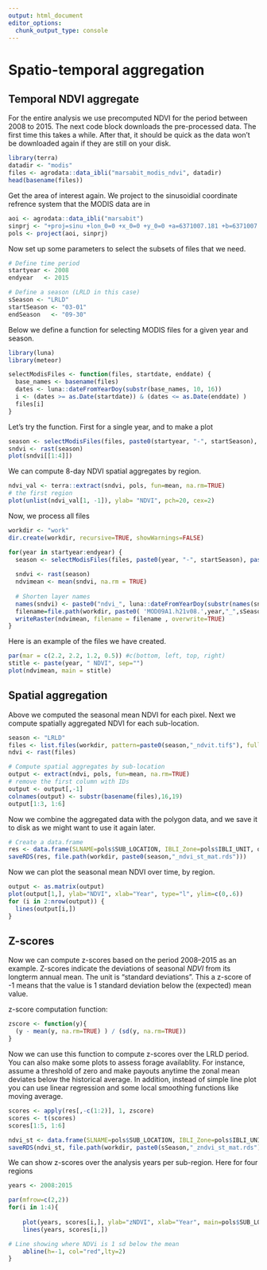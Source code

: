 ```yaml
---
output: html_document
editor_options: 
  chunk_output_type: console
---
```

# Spatio-temporal aggregation

## Temporal NDVI aggregate
 
For the entire analysis we use precomputed NDVI for the period between 2008 to 2015. The next code block downloads the pre-processed data. The first time this takes a while. After that, it should be quick as the data won't be downloaded again if they are still on your disk.

```r
library(terra)
datadir <- "modis"
files <- agrodata::data_ibli("marsabit_modis_ndvi", datadir)
head(basename(files))
```

Get the area of interest again. We project to the sinusoidial coordinate refrence system that the MODIS data are in 

```r
aoi <- agrodata::data_ibli("marsabit")
sinprj <- "+proj=sinu +lon_0=0 +x_0=0 +y_0=0 +a=6371007.181 +b=6371007.181 +units=m +no_defs "
pols <- project(aoi, sinprj)
```

Now set up some parameters to select the subsets of files that we need.

```r
# Define time period
startyear <- 2008
endyear   <- 2015

# Define a season (LRLD in this case)
sSeason <- "LRLD"
startSeason <- "03-01"
endSeason   <- "09-30"
```

Below we define a function for selecting MODIS files for a given year and season.

```r
library(luna)
library(meteor)

selectModisFiles <- function(files, startdate, enddate) {
  base_names <- basename(files)
  dates <- luna::dateFromYearDoy(substr(base_names, 10, 16)) 
  i <- (dates >= as.Date(startdate)) & (dates <= as.Date(enddate) )
  files[i]
}
```

Let's try the function. First for a single year, and to make a plot

```r
season <- selectModisFiles(files, paste0(startyear, "-", startSeason), paste0(startyear, "-", endSeason))
sndvi <- rast(season)
plot(sndvi[[1:4]])
```


We can compute 8-day NDVI spatial aggregates by region.

```r
ndvi_val <- terra::extract(sndvi, pols, fun=mean, na.rm=TRUE)
# the first region
plot(unlist(ndvi_val[1, -1]), ylab= "NDVI", pch=20, cex=2)
```


Now, we process all files

```r
workdir <- "work"
dir.create(workdir, recursive=TRUE, showWarnings=FALSE)

for(year in startyear:endyear) {
  season <- selectModisFiles(files, paste0(year, "-", startSeason), paste0(year, "-", endSeason))
  
  sndvi <- rast(season)
  ndvimean <- mean(sndvi, na.rm = TRUE)
  
  # Shorten layer names 
  names(sndvi) <- paste0("ndvi_", luna::dateFromYearDoy(substr(names(sndvi), 10, 16)))
  filename=file.path(workdir, paste0( 'MOD09A1.h21v08.',year,"_",sSeason,'_ndvit.tif'))
  writeRaster(ndvimean, filename = filename , overwrite=TRUE)
}
```

Here is an example of the files we have created.

```r
par(mar = c(2.2, 2.2, 1.2, 0.5)) #c(bottom, left, top, right)
stitle <- paste(year, " NDVI", sep="")
plot(ndvimean, main = stitle)
```


## Spatial aggregation

Above we computed the seasonal mean NDVI for each pixel. Next we compute spatially aggregated NDVI for each sub-location.


```r
season <- "LRLD"
files <- list.files(workdir, pattern=paste0(season,"_ndvit.tif$"), full.names=TRUE)
ndvi <- rast(files)

# Compute spatial aggregates by sub-location
output <- extract(ndvi, pols, fun=mean, na.rm=TRUE)
# remove the first column with IDs
output <- output[,-1]
colnames(output) <- substr(basename(files),16,19)
output[1:3, 1:6]
```


Now we combine the aggregated data with the polygon data, and we save it to disk as we might want to use it again later.


```r
# Create a data.frame
res <- data.frame(SLNAME=pols$SUB_LOCATION, IBLI_Zone=pols$IBLI_UNIT, output, stringsAsFactors = FALSE, check.names=FALSE)
saveRDS(res, file.path(workdir, paste0(season,"_ndvi_st_mat.rds")))
```

Now we can plot the seasonal mean NDVI over time, by region.

```r
output <- as.matrix(output)
plot(output[1,], ylab="NDVI", xlab="Year", type="l", ylim=c(0,.6))
for (i in 2:nrow(output)) {
  lines(output[i,])
}
```


## Z-scores

Now we can compute z-scores based on the period 2008--2015 as an example. Z-scores indicate the deviations of seasonal *NDVI* from its longterm annual mean. The unit is "standard deviations". This a z-score of -1 means that the value is 1 standard deviation below the (expected) mean value.

z-score computation function:

```r
zscore <- function(y){
  (y - mean(y, na.rm=TRUE) ) / (sd(y, na.rm=TRUE))
}
```

Now we can use this function to compute z-scores over the LRLD period. You can also make some plots to assess forage availablity. For instance, assume a threshold of zero and make payouts anytime the zonal mean deviates below the historical average. In addition, instead of simple line plot you can use linear regression and some local smoothing functions like moving average. 

```r
scores <- apply(res[,-c(1:2)], 1, zscore)
scores <- t(scores)
scores[1:5, 1:6]

ndvi_st <- data.frame(SLNAME=pols$SUB_LOCATION, IBLI_Zone=pols$IBLI_UNIT, scores, stringsAsFactors = FALSE, check.names=FALSE)
saveRDS(ndvi_st, file.path(workdir, paste0(sSeason,"_zndvi_st_mat.rds")))

```


We can show z-scores over the analysis years per sub-region. Here for four regions

```r
years <- 2008:2015

par(mfrow=c(2,2))
for(i in 1:4){
  
	plot(years, scores[i,], ylab="zNDVI", xlab="Year", main=pols$SUB_LOCATION[i])
	lines(years, scores[i,])

# Line showing where NDVi is 1 sd below the mean
	abline(h=-1, col="red",lty=2)
}
```



